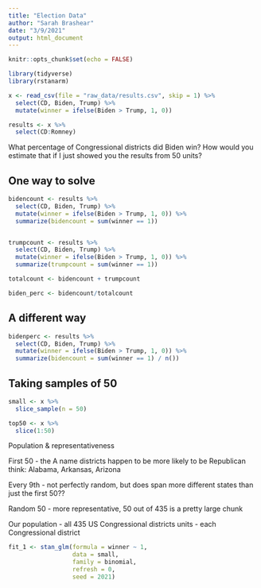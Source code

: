 ```yaml
---
title: "Election Data"
author: "Sarah Brashear"
date: "3/9/2021"
output: html_document
---
```


```r
knitr::opts_chunk$set(echo = FALSE)

library(tidyverse)
library(rstanarm)
```


```r
x <- read_csv(file = "raw_data/results.csv", skip = 1) %>%
  select(CD, Biden, Trump) %>%
  mutate(winner = ifelse(Biden > Trump, 1, 0))

results <- x %>%
  select(CD:Romney)
```

What percentage of Congressional districts did Biden win? 
How would you estimate that if I just showed you the results from 50 units?

## One way to solve

```r

bidencount <- results %>%
  select(CD, Biden, Trump) %>%
  mutate(winner = ifelse(Biden > Trump, 1, 0)) %>%
  summarize(bidencount = sum(winner == 1)) 


trumpcount <- results %>%
  select(CD, Biden, Trump) %>%
  mutate(winner = ifelse(Biden > Trump, 1, 0)) %>%
  summarize(trumpcount = sum(winner == 1))

totalcount <- bidencount + trumpcount

biden_perc <- bidencount/totalcount

```

## A different way

```r
bidenperc <- results %>%
  select(CD, Biden, Trump) %>%
  mutate(winner = ifelse(Biden > Trump, 1, 0)) %>%
  summarize(bidencount = sum(winner == 1) / n())

```

## Taking samples of 50

```r

small <- x %>%
  slice_sample(n = 50)

```


```r
top50 <- x %>%
  slice(1:50)
```

Population & representativeness 

First 50 - the A name districts happen to be more likely to be Republican
think: Alabama, Arkansas, Arizona

Every 9th - not perfectly random, but does span more different states than 
just the first 50??

Random 50 - more representative, 50 out of 435 is a pretty large chunk 



Our population - all 435 US Congressional districts
units - each Congressional district


```r

fit_1 <- stan_glm(formula = winner ~ 1, 
                  data = small,
                  family = binomial,
                  refresh = 0,
                  seed = 2021)

```





